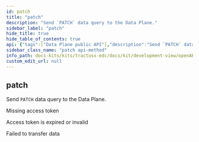 ```yaml
---
id: patch
title: "patch"
description: "Send `PATCH` data query to the Data Plane."
sidebar_label: "patch"
hide_title: true
hide_table_of_contents: true
api: {"tags":["Data Plane public API"],"description":"Send `PATCH` data query to the Data Plane.","operationId":"patch","responses":{"400":{"description":"Missing access token"},"403":{"description":"Access token is expired or invalid"},"500":{"description":"Failed to transfer data"}},"method":"patch","path":"/{any}","servers":[{"url":"/"}],"info":{"title":"control-api","description":"REST API documentation for the control-api","version":"0.1.3-SNAPSHOT"},"postman":{"name":"patch","description":{"content":"Send `PATCH` data query to the Data Plane.","type":"text/plain"},"url":{"path":[":any"],"host":["{{baseUrl}}"],"query":[],"variable":[]},"method":"PATCH"}}
sidebar_class_name: "patch api-method"
info_path: docs-kits/kits/tractusx-edc/docs/kit/development-view/openAPI/control-api/control-api
custom_edit_url: null
---
```



## patch



Send `PATCH` data query to the Data Plane.

<div><ApiTabs><TabItem label={"400"} value={"400"}><div>

Missing access token

</div><div></div></TabItem><TabItem label={"403"} value={"403"}><div>

Access token is expired or invalid

</div><div></div></TabItem><TabItem label={"500"} value={"500"}><div>

Failed to transfer data

</div><div></div></TabItem></ApiTabs></div>
      